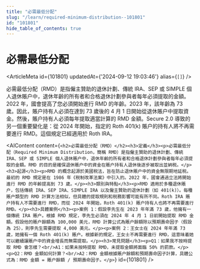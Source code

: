 ```yaml
---
title: "必需最低分配"
slug: "/learn/required-minimum-distribution--101801"
id: "101801"
hide_table_of_contents: true
---
```



# 必需最低分配

<ArticleMeta id={101801} updatedAt={'2024-09-12 19:03:46'} alias={`[]`} />
<div className='border-solid border-b border-t-0 my-4 border-[var(--ifm-color-gray-300)]' />

必需最低分配（RMD）是指僱主贊助的退休計劃、傳統 IRA、SEP 或 SIMPLE 個人退休賬户中，退休年齡的所有者和合格退休計劃參與者每年必須提取的金額。2022 年，國會提高了您必須開始進行 RMD 的年齡。2023 年，該年齡為 73 歲。因此，賬户持有人必須在達到 73 歲後的 4 月 1 日開始從退休賬户中提取資金。然後，賬户持有人必須每年提取適當計算的 RMD 金額。Secure 2.0 導致的另一個重要變化是：從 2024 年開始，指定的 Roth 401(k) 賬户的持有人將不再需要進行 RMD。這個規定已經適用於 Roth IRA。

<AIContent content={`<h2>必需最低分配（RMD）</h2><h3>定義</h3><p>必需最低分配（Required Minimum Distribution，簡稱 RMD）是指僱主贊助的退休計劃、傳統 IRA、SEP 或 SIMPLE 個人退休賬户中，退休年齡的所有者和合格退休計劃參與者每年必須提取的金額。RMD 的目的是確保退休賬户中的資金在賬户持有人退休後逐步被取出並納税。</p><h3>起源</h3><p>RMD 的概念起源於美國税法，旨在防止退休賬户中的資金無限期地延税。最初的 RMD 規定是在 1986 年《税制改革法案》中引入的。2022 年，國會通過立法將開始進行 RMD 的年齡提高到 73 歲。</p><h3>類別與特點</h3><p>RMD 適用於多種退休賬户，包括傳統 IRA、SEP IRA、SIMPLE IRA 以及僱主贊助的退休計劃（如 401(k)）。每種賬户類型的 RMD 計算方法相似，但具體的提取規則和税務影響可能有所不同。Roth IRA 賬户持有人不需要進行 RMD，而從 2024 年開始，Roth 401(k) 賬户持有人也將不再需要進行 RMD。</p><h3>具體案例</h3><p>案例 1：假設李先生在 2023 年年滿 73 歲，他擁有一個傳統 IRA 賬户。根據 RMD 規定，李先生必須在 2024 年 4 月 1 日前開始提取 RMD 金額。假設他的賬户餘額為 100,000 美元，RMD 計算公式為賬户餘額除以預期壽命因子（假設為 25），則李先生需要提取 4,000 美元。</p><p>案例 2：王女士在 2024 年年滿 73 歲，她擁有一個 Roth 401(k) 賬户。根據新的規定，王女士不再需要進行 RMD，這意味着她可以繼續讓賬户中的資金增長而無需提取。</p><h3>常見問題</h3><p>Q1：如果我不按時提取 RMD 會怎樣？<br/>A1：如果未按時提取 RMD，未提取金額將面臨 50% 的罰款。</p><p>Q2：RMD 金額如何計算？<br/>A2：RMD 金額根據賬户餘額和預期壽命因子計算，具體公式為：RMD 金額 = 賬户餘額 / 預期壽命因子。</p>`} id={101801} />
